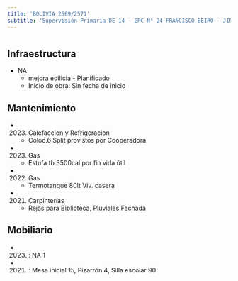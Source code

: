 ```yaml
---
title: 'BOLIVIA 2569/2571'
subtitle: 'Supervisión Primaria DE 14 - EPC N° 24 FRANCISCO BEIRO - JIN D (EPCJS 24/14°) [S]'
---
```


#
## Infraestructura

* NA 
    + mejora edilicia - Planificado 
    + Inicio de obra: Sin fecha de inicio 






## Mantenimiento

*  (2023) Calefaccion y Refrigeracion 
    + Coloc.6 Split provistos por Cooperadora

*  (2023) Gas 
    + Estufa tb 3500cal por fin vida útil

*  (2022) Gas 
    + Termotanque 80lt Viv. casera

*  (2021) Carpinterías 
    + Rejas para Biblioteca, Pluviales Fachada





## Mobiliario

*  (2023) : NA 1 

*  (2021) : Mesa inicial 15, Pizarrón 4, Silla escolar 90 



